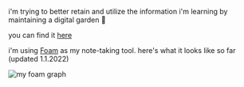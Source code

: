 i'm trying to better retain and utilize the information i'm learning by maintaining a digital garden 🌿

you can find it [here](https://renzo-garden.vercel.app/) 

i'm using [Foam](https://foambubble.github.io/) as my note-taking tool. here's what it looks like so far (updated 1.1.2022)

![my foam graph](https://user-images.githubusercontent.com/55109467/147862294-4fa7a22e-0863-4d4e-b24c-a90bc2e67e88.png)
